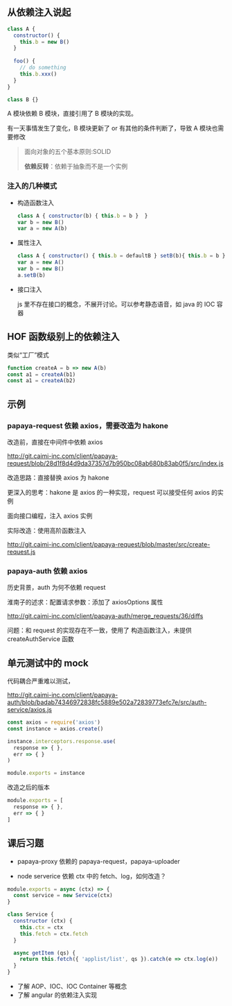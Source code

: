 ## 从依赖注入说起

```javascript
class A {
  constructor() {
    this.b = new B()
  }
  
  foo() {
    // do something
    this.b.xxx()
  }
}

class B {}
```

A 模块依赖 B 模块，直接引用了 B 模块的实现。

有一天事情发生了变化，B 模块更新了 or 有其他的条件判断了，导致 A 模块也需要修改

> 面向对象的五个基本原则:SOLID
>
> **依赖反转**：依赖于抽象而不是一个实例

### 注入的几种模式

- 构造函数注入

  ```javascript
  class A { constructor(b) { this.b = b }  }
  var b = new B()
  var a = new A(b)
  ```

- 属性注入

  ```javascript
  class A { constructor() { this.b = defaultB } setB(b){ this.b = b } }
  var a = new A()
  var b = new B()
  a.setB(b)
  ```

- 接口注入

  js 里不存在接口的概念，不展开讨论。可以参考静态语音，如 java 的 IOC 容器

## HOF 函数级别上的依赖注入

类似“工厂”模式

```javascript
function createA = b => new A(b)
const a1 = createA(b1)
const a1 = createA(b2)
```

## 示例

### papaya-request 依赖 axios，需要改造为 hakone

改造前，直接在中间件中依赖 axios

<http://git.caimi-inc.com/client/papaya-request/blob/28d1f8d4d9da37357d7b950bc08ab680b83ab0f5/src/index.js>

改造思路：直接替换 axios 为 hakone

更深入的思考：hakone 是 axios 的一种实现，request 可以接受任何 axios 的实例

面向接口编程，注入 axios 实例

实际改造：使用高阶函数注入

<http://git.caimi-inc.com/client/papaya-request/blob/master/src/create-request.js>

### papaya-auth 依赖 axios

历史背景，auth 为何不依赖 request

淮南子的述求：配置请求参数：添加了 axiosOptions 属性

<http://git.caimi-inc.com/client/papaya-auth/merge_requests/36/diffs>

问题：和 request 的实现存在不一致，使用了 构造函数注入，未提供 createAuthService 函数

## 单元测试中的 mock

代码耦合严重难以测试，

<http://git.caimi-inc.com/client/papaya-auth/blob/badab74346972838fc5889e502a72839773efc7e/src/auth-service/axios.js>

```javascript
const axios = require('axios')
const instance = axios.create()

instance.interceptors.response.use(
  response => { },
  err => { }
)

module.exports = instance
```

改造之后的版本

```javascript
module.exports = [
  response => { },
  err => { }
]
```

## 课后习题

- papaya-proxy 依赖的 papaya-request，papaya-uploader

- node serverice 依赖 ctx 中的 fetch、log，如何改造？

```javascript
module.exports = async (ctx) => {
  const service = new Service(ctx)
}

class Service {
  constructor (ctx) {
    this.ctx = ctx
    this.fetch = ctx.fetch
  }

  async getItem (qs) {
    return this.fetch({ 'applist/list', qs }).catch(e => ctx.log(e))
  }
}
```

- 了解 AOP、IOC、IOC Container 等概念
- 了解 angular 的依赖注入实现